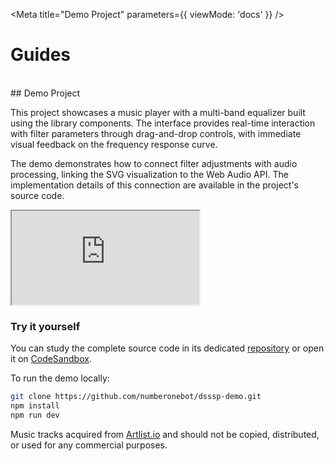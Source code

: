 
<Meta
  title="Demo Project"
  parameters={{ viewMode: 'docs' }}
/>

# Guides
<br/>
## Demo Project

This project showcases a music player with a multi-band equalizer built using the library components. The interface provides real-time interaction with filter parameters through drag-and-drop controls, with immediate visual feedback on the frequency response curve.

The demo demonstrates how to connect filter adjustments with audio processing, linking the SVG visualization to the Web Audio API. The implementation details of this connection are available in the project's source code.

<iframe src="https://numberonebot.github.io/dsssp-demo/" style={{
  margin: '12px 0 24px',
  width: '848px',
  height: '730px',
  border: 0,
  borderRadius: '3px',
  overflow:'hidden'
}} title="DSSSP Demo"></iframe>


### Try it yourself

You can study the complete source code in its dedicated [repository](https://github.com/NumberOneBot/dsssp-demo) or open it on [CodeSandbox](https://codesandbox.io/p/github/NumberOneBot/dsssp-demo/main).

To run the demo locally:

```bash
git clone https://github.com/numberonebot/dsssp-demo.git
npm install
npm run dev
```

Music tracks acquired from [Artlist.io](https://artlist.io) and should not be copied, distributed, or used for any commercial purposes.
